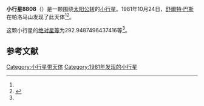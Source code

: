 {{Infobox planet
| bgcolour = #FFFFC0
| name = 8808
| symbol = 
| image = 
| caption = 
| discovery = yes
| discovery_ref = 
| discoverer = [[舒爾特·巴斯|舒爾特·巴斯]]
| discovery_site = [[帕洛马山|帕洛马山]] 
| discovered = 1981年10月24日
| designations = yes
| mp_name = 
| named_after = 
| alt_names = 1981 UH28/ 1986 WB10 / 1990 RP1 / 1990 SK14
| mp_category = [[主带小行星|主带小行星]]
| orbit_ref = <ref name="a">[http://ssd.jpl.nasa.gov/sbdb.cgi?sstr=8808 8808] {{Wayback|url=http://ssd.jpl.nasa.gov/sbdb.cgi?sstr=8808 |date=20110609195134 }}，小行星數據庫瀏覽器（JPL Small-Body Database Browser）－[[美国国家航空航天局|美国国家航空航天局]]喷气推进实验室</ref>
| epoch = 2456400.5 (2013年4月18日更新)
| aphelion = {{convert|2.914217537671821|AU|km|3|abbr=on|lk=out}}
| perihelion = {{convert|2.662111185330307|AU|km|3|abbr=on}}
| semimajor = {{convert|2.788164361501064|AU|km|3|abbr=on}}
| eccentricity = 0.045210095
| period = 1700.497448 [[日|日]]<br />4.66[[儒略年|儒略年]]
| avg_speed = 
| inclination = 4.108713102244821
| asc_node = 358.6743361972666
| mean_anomaly = 
| arg_peri = 292.9487496437416
| satellites = 
| physical_characteristics = yes
| dimensions = 
| mass = 
| density = 
| surface_grav = 
| escape_velocity = 
| sidereal_day = 
| axial_tilt = 
| pole_ecliptic_lat = 
| pole_ecliptic_lon = 
| albedo = 
| temperatures= 
| temp_name1 = 
| mean_temp_1 = 
| max_temp_1 = 
| temp_name2 = 
| max_temp_2 = 
| spectral_type = 
| abs_magnitude = 292.9487496437416
}}

'''小行星8808'''（{{lang-en|8808}}）是一颗围绕[[太阳|太阳]][[公转|公转]]的[[小行星|小行星]]。1981年10月24日，[[舒爾特·巴斯|舒爾特·巴斯]]在帕洛马山发现了此天体<ref name="a" /><ref>{{cite news|title=小行星列表|url=http://cfa-www.harvard.edu/iau/lists/NumberedMPs.txt|accessdate=2013-07-08|newspaper=哈佛大学|archive-date=2008-05-17|archive-url=https://web.archive.org/web/20080517010638/http://cfa-www.harvard.edu/iau/lists/NumberedMPs.txt|dead-url=no}}</ref>。

这颗小行星的[[绝对星等|绝对星等]]为292.9487496437416等<ref name="a" />。

==参考文献==
{{reflist}}
{{Minor Planet Number|[[小行星8807|小行星8807]]|[[小行星8809|小行星8809]]}}

{{小天体}}

[[Category:小行星带天体|Category:小行星带天体]]
[[Category:1981年发现的小行星|Category:1981年发现的小行星]]

{{asteroid-stub}}
